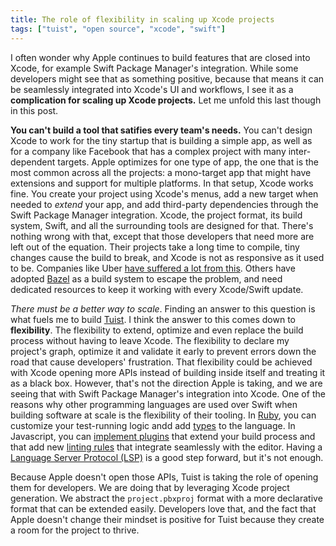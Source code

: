 ```yaml
---
title: The role of flexibility in scaling up Xcode projects
tags: ["tuist", "open source", "xcode", "swift"]
---
```


I often wonder why Apple continues to build features that are closed into Xcode,
for example Swift Package Manager's integration.
While some developers might see that as something positive,
because that means it can be seamlessly integrated into Xcode's UI and workflows,
I see it as a **complication for scaling up Xcode projects.**
Let me unfold this last though in this post.

**You can't build a tool that satifies every team's needs.**
You can't design Xcode to work for the tiny startup that is building a simple app,
as well as for a company like Facebook that has a complex project with many inter-dependent targets.
Apple optimizes for one type of app,
the one that is the most common across all the projects:
a mono-target app that might have extensions and support for multiple platforms.
In that setup, Xcode works fine.
You create your project using Xcode's menus,
add a new target when needed to _extend_ your app,
and add third-party dependencies through the Swift Package Manager integration.
Xcode, the project format, its build system, Swift, and all the surrounding tools are designed for that.
There's nothing wrong with that,
except that those developers that need more are left out of the equation.
Their projects take a long time to compile,
tiny changes cause the build to break,
and Xcode is not as responsive as it used to be.
Companies like Uber [have suffered a lot from this](https://twitter.com/StanTwinB/status/1336890442768547845).
Others have adopted [Bazel](https://bazel.build/) as a build system to escape the problem,
and need dedicated resources to keep it working with every Xcode/Swift update.

_There must be a better way to scale_.
Finding an answer to this question is what fuels me to build [Tuist](https://tuist.io).
I think the answer to this comes down to **flexibility**.
The flexibility to extend, optimize and even replace the build process without having to leave Xcode.
The flexibility to declare my project's graph, optimize it and validate it early to prevent errors down the road that cause developers' frustration.
That flexibility could be achieved with Xcode opening more APIs instead of building inside itself and treating it as a black box.
However, that's not the direction Apple is taking, and we are seeing that with Swift Package Manager's integration into Xcode.
One of the reasons why other programming languages are used over Swift when building software at scale is the flexibility of their tooling.
In [Ruby](https://www.ruby-lang.org/en/), you can customize your test-running logic andd add [types](https://sorbet.org/) to the language. In Javascript, you can [implement plugins](https://esbuild.github.io/plugins/) that extend your build process and that add new [linting rules](https://eslint.org/docs/developer-guide/working-with-plugins) that integrate seamlessly with the editor.
Having a [Language Server Protocol (LSP)](https://nshipster.com/vscode/) is a good step forward, but it's not enough.

Because Apple doesn't open those APIs, Tuist is taking the role of opening them for developers.
We are doing that by leveraging Xcode project generation.
We abstract the `project.pbxproj` format with a more declarative format that can be extended easily.
Developers love that,
and the fact that Apple doesn't change their mindset is positive for Tuist because they create a room for the project to thrive.
